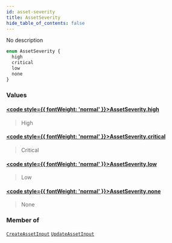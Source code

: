 ```yaml
---
id: asset-severity
title: AssetSeverity
hide_table_of_contents: false
---
```








No description

```graphql
enum AssetSeverity {
  high
  critical
  low
  none
}
```


### Values

#### [<code style={{ fontWeight: 'normal' }}>AssetSeverity.<b>high</b></code>](#) 
> High
> 

#### [<code style={{ fontWeight: 'normal' }}>AssetSeverity.<b>critical</b></code>](#) 
> Critical
> 

#### [<code style={{ fontWeight: 'normal' }}>AssetSeverity.<b>low</b></code>](#) 
> Low
> 

#### [<code style={{ fontWeight: 'normal' }}>AssetSeverity.<b>none</b></code>](#) 
> None
> 



### Member of

[`CreateAssetInput`](/api/graphql/documentation/inputs/create-asset-input)  <Badge class="secondary" text="input"/><Bullet />[`UpdateAssetInput`](/api/graphql/documentation/inputs/update-asset-input)  <Badge class="secondary" text="input"/>



